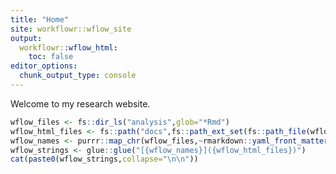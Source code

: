 ```yaml
---
title: "Home"
site: workflowr::wflow_site
output:
  workflowr::wflow_html:
    toc: false
editor_options:
  chunk_output_type: console
---
```


Welcome to my research website.

```r
wflow_files <- fs::dir_ls("analysis",glob="*Rmd")
wflow_html_files <- fs::path("docs",fs::path_ext_set(fs::path_file(wflow_files),rep("html",length(wflow_files))))
wflow_names <- purrr::map_chr(wflow_files,~rmarkdown::yaml_front_matter(.x)$title)
wflow_strings <- glue::glue("[{wflow_names}]({wflow_html_files})")
cat(paste0(wflow_strings,collapse="\n\n"))
```

